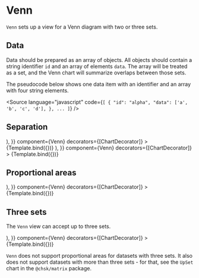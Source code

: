 
# Venn

<Meta title="Addons/Set/Venn" />


`Venn` sets up a view for a Venn diagram with two or three sets.

<ArgsTable of={Venn} />

## Data

Data should be prepared as an array of objects. All objects should contain a string identifier `id` and an array of elements `data`. The array will be treated as a set, and the Venn chart will summarize overlaps between those sets.

The pseudocode below shows one data item with an identifier and an array with four string elements.

<Source
    language="javascript"
    code={`
[
  {
    "id": "alpha",
    "data": ['a', 'b', 'c', 'd'],
  },
  ...
]
`}
/>

## Separation

<Canvas>
    <Story
        name="default"
        args={{
            ...commonVenn2Props,
            children: (
                <>
                    <VennSets />
                </>
            ),
        }}
        component={Venn}
        decorators={[ChartDecorator]}
    >
        {Template.bind({})}
    </Story>
    <Story
        name="little separation"
        args={{
            ...commonVenn2Props,
            separation: 0.4,
            children: (
                <>
                    <VennSets />
                </>
            ),
        }}
        component={Venn}
        decorators={[ChartDecorator]}
    >
        {Template.bind({})}
    </Story>
</Canvas>

## Proportional areas

<Canvas>
    <Story
        name="proportional"
        args={{
            ...commonVenn2Props,
            proportional: true,
            children: (
                <>
                    <VennSets />
                </>
            ),
        }}
        component={Venn}
        decorators={[ChartDecorator]}
    >
        {Template.bind({})}
    </Story>
</Canvas>

## Three sets

The `Venn` view can accept up to three sets.

<Canvas>
    <Story
        name="three sets"
        args={{
            ...commonVenn3Props,
            children: (
                <>
                    <VennSets />
                </>
            ),
        }}
        component={Venn}
        decorators={[ChartDecorator]}
    >
        {Template.bind({})}
    </Story>
</Canvas>

`Venn` does not support proportional areas for datasets with three sets. It also does not support datasets with more than three sets - for that, see the `UpSet` chart in the `@chsk/matrix` package.
